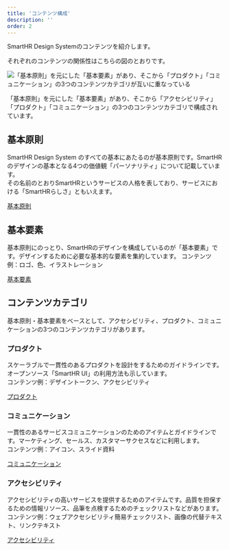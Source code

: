 ```yaml
---
title: 'コンテンツ構成'
description: ''
order: 2
---
```


SmartHR Design Systemのコンテンツを紹介します。

それぞれのコンテンツの関係性はこちらの図のとおりです。

![「基本原則」を元にした「基本要素」があり、そこから「プロダクト」「コミュニケーション」の3つのコンテンツカテゴリが互いに重なっている](./images/contents-composition.png)

「基本原則」を元にした「基本要素」があり、そこから「アクセシビリティ」「プロダクト」「コミュニケーション」の3つのコンテンツカテゴリで構成されています。

## 基本原則
SmartHR Design System のすべての基本にあたるのが基本原則です。SmartHRのデザインの基本となる4つの価値観「パーソナリティ」について記載しています。  
その名前のとおりSmartHRというサービスの人格を表しており、サービスにおける「SmartHRらしさ」ともいえます。

[基本原則](/foundation/)


## 基本要素
基本原則にのっとり、SmartHRのデザインを構成しているのが「基本要素」です。デザインするために必要な基本的な要素を集約しています。
コンテンツ例：ロゴ、色、イラストレーション

[基本要素](/basics/)


## コンテンツカテゴリ
基本原則・基本要素をベースとして、アクセシビリティ、プロダクト、コミュニケーションの3つのコンテンツカテゴリがあります。

### プロダクト
スケーラブルで一貫性のあるプロダクトを設計をするためのガイドラインです。オープンソース「SmartHR UI」の利用方法も示しています。  
コンテンツ例：デザイントークン、アクセシビリティ

[プロダクト](/products/)


### コミュニケーション
一貫性のあるサービスコミュニケーションのためのアイテムとガイドラインです。マーケティング、セールス、カスタマーサクセスなどに利用します。  
コンテンツ例：アイコン、スライド資料

[コミュニケーション](/communication/)


### アクセシビリティ
アクセシビリティの高いサービスを提供するためのアイテムです。品質を担保するための情報リソース、品筆を点検するためのチェックリストなどがあります。
コンテンツ例：ウェブアクセシビリティ簡易チェックリスト、画像の代替テキスト、リンクテキスト

[アクセシビリティ](/accessibility/)
